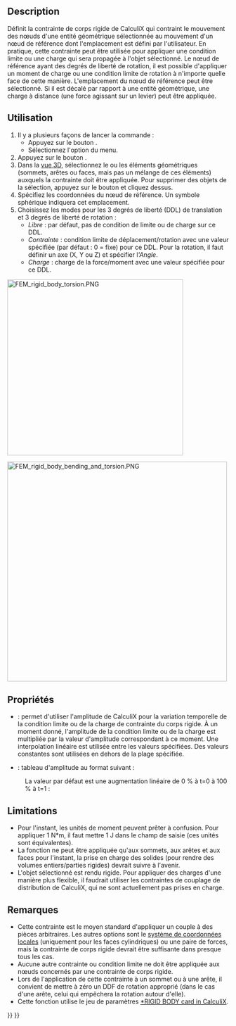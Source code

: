 <languages/>

{{Docnav/fr
|[[FEM_ConstraintFixed/fr|Condition de limite fixe]]
|[[FEM_ConstraintDisplacement/fr|Condition limite de déplacement]]
|[[FEM_Workbench/fr|Atelier FEM]]
|IconL=FEM_ConstraintFixed.svg
|IconR=FEM_ConstraintDisplacement.svg
|IconC=Workbench_FEM.svg
}}

{{GuiCommandContainer
|
{{GuiCommand/fr
|Name=FEM ConstraintRigidBody
|Name/fr=FEM Contrainte de corps rigide
|MenuLocation=Modèle → Conditions limites et charges mécaniques → Contrainte de corps rigide
|Workbenches=[[FEM_Workbench/fr|FEM]]
|Version=1.0
|SeeAlso=[[FEM_ConstraintDisplacement/fr|Condition limite de déplacement]]
}}
{{GuiCommandFemInfo/fr
|Solvers=CalculiX
}}
}}

==Description==


Définit la contrainte de corps rigide de CalculiX qui contraint le mouvement des nœuds d'une entité géométrique sélectionnée au mouvement d'un nœud de référence dont l'emplacement est défini par l'utilisateur. En pratique, cette contrainte peut être utilisée pour appliquer une condition limite ou une charge qui sera propagée à l'objet sélectionné. Le nœud de référence ayant des degrés de liberté de rotation, il est possible d'appliquer un moment de charge ou une condition limite de rotation à n'importe quelle face de cette manière. L'emplacement du nœud de référence peut être sélectionné. Si il est décalé par rapport à une entité géométrique, une charge à distance (une force agissant sur un levier) peut être appliquée.

<span id="Usage"></span>
==Utilisation==


# Il y a plusieurs façons de lancer la commande :
#* Appuyez sur le bouton {{Button|[[Image:FEM_ConstraintRigidBody.svg|16px]] [[FEM_ConstraintRigidBody/fr|Contrainte de corps rigide]]}}.
#* Sélectionnez l'option {{MenuCommand|Modèle → Conditions limites et charges mécaniques → [[Image:FEM_ConstraintRigidBody.svg|16px]] Contrainte de corps rigide}} du menu.
# Appuyez sur le bouton {{Button|Ajouter}}.
# Dans la [[3D_view/fr|vue 3D]], sélectionnez le ou les éléments géométriques (sommets, arêtes ou faces, mais pas un mélange de ces éléments) auxquels la contrainte doit être appliquée. Pour supprimer des objets de la sélection, appuyez sur le bouton {{Button|Supprimer}} et cliquez dessus.
# Spécifiez les coordonnées du nœud de référence. Un symbole sphérique indiquera cet emplacement.
# Choisissez les modes pour les 3 degrés de liberté (DDL) de translation et 3 degrés de liberté de rotation :
#* ''Libre'' : par défaut, pas de condition de limite ou de charge sur ce DDL.
#* ''Contrainte'' : condition limite de déplacement/rotation avec une valeur spécifiée (par défaut : 0 = fixe) pour ce DDL. Pour la rotation, il faut définir un axe (X, Y ou Z) et spécifier l'''Angle''.
#* ''Charge'' : charge de la force/moment avec une valeur spécifiée pour ce DDL.

[[Image:FEM_rigid_body_torsion.PNG|400px]]
{{Caption|Poutre en porte-à-faux soumise à une torsion. Les tiges vertes indiquent la face à laquelle la contrainte de corps rigide est appliquée, la sphère verte est un noeud de référence. Le moment est défini dans l'axe approprié.}}

[[Image:FEM_rigid_body_bending_and_torsion.PNG|500px]]
{{Caption|Poutre en porte-à-faux soumise à une charge combinée (flexion et torsion) par l'intermédiaire d'une force dite à distance. Le nœud de référence est décalé par rapport à la poutre et une force dirigée vers le bas lui est appliquée.}}

<span id="Properties"></span>
==Propriétés==

* {{PropertyData|Enable Amplitude}} : permet d'utiliser l'amplitude de CalculiX pour la variation temporelle de la condition limite ou de la charge de contrainte du corps rigide. À un moment donné, l'amplitude de la condition limite ou de la charge est multipliée par la valeur d'amplitude correspondant à ce moment. Une interpolation linéaire est utilisée entre les valeurs spécifiées. Des valeurs constantes sont utilisées en dehors de la plage spécifiée. {{Version/fr|1.1}}
* {{PropertyData|Amplitude Values}} : tableau d'amplitude au format suivant {{Version/fr|1.1}} :

: {{Code|lang=text|code=
time_1, amplitude_value_1
…
}}

: La valeur par défaut est une augmentation linéaire de 0 % à t=0 à 100 % à t=1 :

: {{Code|lang=text|code=
0, 0
1, 1
}}

==Limitations==


<div class="mw-translate-fuzzy">
* Pour l'instant, les unités de moment peuvent prêter à confusion. Pour appliquer 1 N*m, il faut mettre 1 J dans le champ de saisie (ces unités sont équivalentes).
* La fonction ne peut être appliquée qu'aux sommets, aux arêtes et aux faces pour l'instant, la prise en charge des solides (pour rendre des volumes entiers/parties rigides) devrait suivre à l'avenir.
* L'objet sélectionné est rendu rigide. Pour appliquer des charges d'une manière plus flexible, il faudrait utiliser les contraintes de couplage de distribution de CalculiX, qui ne sont actuellement pas prises en charge.
</div>

<span id="Notes"></span>
==Remarques== 

* Cette contrainte est le moyen standard d'appliquer un couple à des pièces arbitraires. Les autres options sont le [[FEM_ConstraintTransform/fr|système de coordonnées locales]] (uniquement pour les faces cylindriques) ou une paire de forces, mais la contrainte de corps rigide devrait être suffisante dans presque tous les cas.
* Aucune autre contrainte ou condition limite ne doit être appliquée aux nœuds concernés par une contrainte de corps rigide.
* Lors de l'application de cette contrainte à un sommet ou à une arête, il convient de mettre à zéro un DDF de rotation approprié (dans le cas d'une arête, celui qui empêchera la rotation autour d'elle).
* Cette fonction utilise le jeu de paramètres [https://web.mit.edu/calculix_v2.7/CalculiX/ccx_2.7/doc/ccx/node236.html *RIGID BODY card in CalculiX].



{{Docnav/fr
|[[FEM_ConstraintFixed/fr|Condition de limite fixe]]
|[[FEM_ConstraintDisplacement/fr|Condition limite de déplacement]]
|[[FEM_Workbench/fr|Atelier FEM]]
|IconL=FEM_ConstraintFixed.svg
|IconR=FEM_ConstraintDisplacement.svg
|IconC=Workbench_FEM.svg
}}

{{FEM_Tools_navi{{#translation:}}}}
{{Userdocnavi{{#translation:}}}}